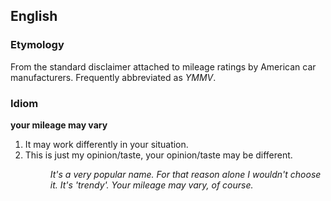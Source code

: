 ==English==
===Etymology===
From the standard disclaimer attached to mileage ratings by American car manufacturers. Frequently abbreviated as ''YMMV''.
===Idiom===
'''your mileage may vary'''
#It may work differently in your situation.
#This is just my opinion/taste, your opinion/taste may be different. 
#:''It's a very popular name. For that reason alone I wouldn't choose it.  It's 'trendy'.  Your mileage may vary, of course.''